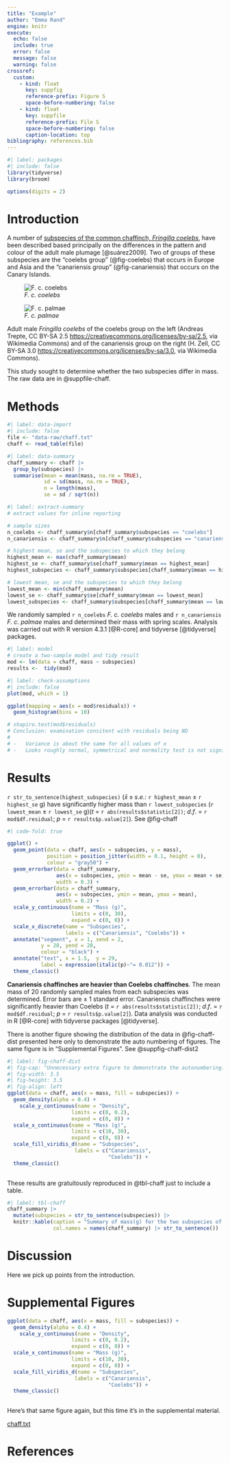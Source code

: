 ```yaml
---
title: "Example"
author: "Emma Rand"
engine: knitr
execute:
  echo: false
  include: true
  error: false
  message: false
  warning: false
crossref:
  custom:
    - kind: float
      key: suppfig
      reference-prefix: Figure S
      space-before-numbering: false
    - kind: float
      key: suppfile
      reference-prefix: File S
      space-before-numbering: false
      caption-location: top
bibliography: references.bib
---
```


```r
#| label: packages
#| include: false
library(tidyverse)
library(broom)
```

```r
options(digits = 2)
```

# Introduction

A number of [subspecies of the common chaffinch, *Fringilla
coelebs*](https://en.wikipedia.org/wiki/Common_chaffinch), have been
described based principally on the differences in the pattern and colour
of the adult male plumage [@suárez2009]. Two of groups of these
subspecies are the "coelebs group" (@fig-coelebs) that occurs in Europe
and Asia and the "canariensis group" (@fig-canariensis) that occurs on
the Canary Islands.

::: {#fig-subspecies layout-ncol="2"}
![*F. c.
coelebs*](images/512px-Chaffinch_(Fringilla_coelebs).jpg){#fig-coelebs}

![*F. c.
palmae*](images/512px-Fringilla_coelebs_palmae_-_Los_Tilos.jpg){#fig-canariensis}

Adult male *Fringilla coelebs* of the coelebs group on the left (Andreas
Trepte, CC BY-SA 2.5 <https://creativecommons.org/licenses/by-sa/2.5>,
via Wikimedia Commons) and of the canariensis group on the right (H.
Zell, CC BY-SA 3.0 <https://creativecommons.org/licenses/by-sa/3.0>, via
Wikimedia Commons).
:::

This study sought to determine whether the two subspecies differ in mass. The raw data are in @suppfile-chaff.

# Methods

```r
#| label: data-import
#| include: false
file <- "data-raw/chaff.txt"
chaff <- read_table(file)
```

```r
#| label: data-summary
chaff_summary <- chaff |> 
  group_by(subspecies) |>  
  summarise(mean = mean(mass, na.rm = TRUE),
            sd = sd(mass, na.rm = TRUE),
            n = length(mass),
            se = sd / sqrt(n))
```

```r
#| label: extract-summary
# extract values for inline reporting

# sample sizes
n_coelebs <- chaff_summary$n[chaff_summary$subspecies == "coelebs"] 
n_canariensis <- chaff_summary$n[chaff_summary$subspecies == "canariensis"] 

# highest mean, se and the subspecies to which they belong
highest_mean <- max(chaff_summary$mean) 
highest_se <- chaff_summary$se[chaff_summary$mean == highest_mean] 
highest_subspecies <- chaff_summary$subspecies[chaff_summary$mean == highest_mean]

# lowest mean, se and the subspecies to which they belong
lowest_mean <- min(chaff_summary$mean) 
lowest_se <- chaff_summary$se[chaff_summary$mean == lowest_mean] 
lowest_subspecies <- chaff_summary$subspecies[chaff_summary$mean == lowest_mean]
```

We randomly sampled `r n_coelebs` *F. c. coelebs* males and
`r n_canariensis` *F. c. palmae* males and determined their mass with
spring scales. Analysis was carried out with R version 4.3.1 [@R-core]
and tidyverse [@tidyverse] packages.

```r
#| label: model
# create a two-sample model and tidy result
mod <- lm(data = chaff, mass ~ subspecies) 
results <-  tidy(mod)

```

```r
#| label: check-assumptions
#| include: false
plot(mod, which = 1)

ggplot(mapping = aes(x = mod$residuals)) +
  geom_histogram(bins = 10)

# shapiro.test(mod$residuals)
# Conclusion: examination consitent with residuals being ND
# 
# -   Variance is about the same for all values of x
# -   Looks roughly normal, symmetrical and normality test is not significant

```

# Results

`r str_to_sentence(highest_subspecies)` ($\bar{x} \pm s.e.$:
`r highest_mean` $\pm$ `r highest_se` g) have significantly higher mass
than `r lowest_subspecies` (`r lowest_mean` $\pm$ `r lowest_se` g)($t$ =
`r abs(results$statistic[2])`; $d.f.$ = `r mod$df.residual`; $p$ =
`r results$p.value[2]`). See @fig-chaff

::: {#fig-chaff}
```r
#| code-fold: true

ggplot() +
  geom_point(data = chaff, aes(x = subspecies, y = mass),
             position = position_jitter(width = 0.1, height = 0),
             colour = "gray50") +
  geom_errorbar(data = chaff_summary, 
                aes(x = subspecies, ymin = mean - se, ymax = mean + se),
                width = 0.3) +
  geom_errorbar(data = chaff_summary, 
                aes(x = subspecies, ymin = mean, ymax = mean),
                width = 0.2) +
  scale_y_continuous(name = "Mass (g)", 
                     limits = c(0, 30), 
                     expand = c(0, 0)) +
  scale_x_discrete(name = "Subspecies", 
                   labels = c("Canariensis", "Coelebs")) +
  annotate("segment", x = 1, xend = 2, 
           y = 28, yend = 28,
           colour = "black") +
  annotate("text", x = 1.5,  y = 29, 
           label = expression(italic(p)~"= 0.012")) +
  theme_classic()
```

**Canariensis chaffinches are heavier than Coelebs chaffinches**. The
mean mass of 20 randomly sampled males from each subspecies was
determined. Error bars are $\pm$ 1 standard error. Canariensis
chaffinches were significantly heavier than Coelebs ($t$ =
`r abs(results$statistic[2])`; $d.f.$ = `r mod$df.residual`; $p$ =
`r results$p.value[2]`). Data analysis was conducted in R [@R-core] with
tidyverse packages [@tidyverse].
:::

There is another figure showing the distribution of the data in
@fig-chaff-dist presented here only to demonstrate the auto numbering of
figures. The same figure is in "Supplemental Figures". See
@suppfig-chaff-dist2

```r
#| label: fig-chaff-dist
#| fig-cap: "Unnecessary extra figure to demonstrate the autonumbering."
#| fig-width: 3.5
#| fig-height: 3.5
#| fig-align: left
ggplot(data = chaff, aes(x = mass, fill = subspecies)) +
  geom_density(alpha = 0.4) +
    scale_y_continuous(name = "Density",
                     limits = c(0, 0.2),
                     expand = c(0, 0)) +
  scale_x_continuous(name = "Mass (g)",
                     limits = c(10, 30),
                     expand = c(0, 0)) +
  scale_fill_viridis_d(name = "Subspecies",
                      labels = c("Canariensis", 
                                 "Coelebs")) +
  theme_classic()
                   
```

These results are gratuitously reproduced in @tbl-chaff just to include
a table.

```r
#| label: tbl-chaff
chaff_summary |> 
  mutate(subspecies = str_to_sentence(subspecies)) |> 
  knitr::kable(caption = "Summary of mass(g) for the two subspecies of chaffinch.",
               col.names = names(chaff_summary) |> str_to_sentence())

```

# Discussion

Here we pick up points from the introduction.

# Supplemental Figures

::: {#suppfig-chaff-dist2}
```r
ggplot(data = chaff, aes(x = mass, fill = subspecies)) +
  geom_density(alpha = 0.4) +
    scale_y_continuous(name = "Density",
                     limits = c(0, 0.2),
                     expand = c(0, 0)) +
  scale_x_continuous(name = "Mass (g)",
                     limits = c(10, 30),
                     expand = c(0, 0)) +
  scale_fill_viridis_d(name = "Subspecies",
                      labels = c("Canariensis", 
                                 "Coelebs")) +
  theme_classic()
                   
```

Here's that same figure again, but this time it's in the supplemental
material.
:::

::: {#suppfile-chaff}

[chaff.txt](data/chaff.txt) 


:::





# References
